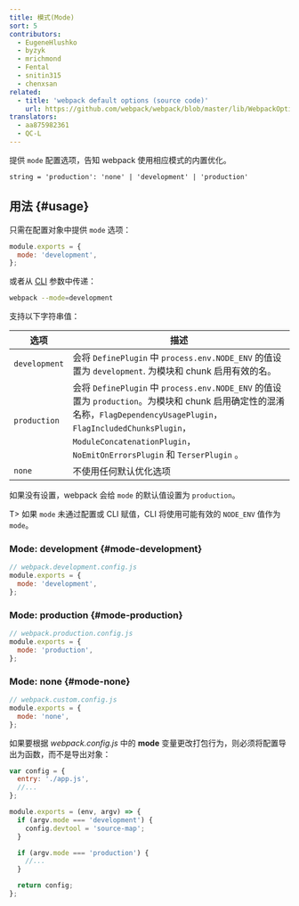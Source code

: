 ```yaml
---
title: 模式(Mode)
sort: 5
contributors:
  - EugeneHlushko
  - byzyk
  - mrichmond
  - Fental
  - snitin315
  - chenxsan
related:
  - title: 'webpack default options (source code)'
    url: https://github.com/webpack/webpack/blob/master/lib/WebpackOptionsDefaulter.js
translators:
  - aa875982361
  - QC-L
---
```


提供 `mode` 配置选项，告知 webpack 使用相应模式的内置优化。

`string = 'production': 'none' | 'development' | 'production'`

## 用法 {#usage}

只需在配置对象中提供 `mode` 选项：

```javascript
module.exports = {
  mode: 'development',
};
```

或者从 [CLI](/api/cli/) 参数中传递：

```bash
webpack --mode=development
```

支持以下字符串值：

| 选项          | 描述                                                                                                                                                                                                                                          |
| ------------- | --------------------------------------------------------------------------------------------------------------------------------------------------------------------------------------------------------------------------------------------- |
| `development` | 会将 `DefinePlugin` 中 `process.env.NODE_ENV` 的值设置为 `development`. 为模块和 chunk 启用有效的名。                                                                                                                                         |
| `production`  | 会将 `DefinePlugin` 中 `process.env.NODE_ENV` 的值设置为 `production`。为模块和 chunk 启用确定性的混淆名称，`FlagDependencyUsagePlugin`，`FlagIncludedChunksPlugin`，`ModuleConcatenationPlugin`，`NoEmitOnErrorsPlugin` 和 `TerserPlugin` 。 |
| `none`        | 不使用任何默认优化选项                                                                                                                                                                                                                        |

如果没有设置，webpack 会给 `mode` 的默认值设置为 `production`。

T> 如果 `mode` 未通过配置或 CLI 赋值，CLI 将使用可能有效的 `NODE_ENV` 值作为 `mode`。

### Mode: development {#mode-development}

```js
// webpack.development.config.js
module.exports = {
  mode: 'development',
};
```

### Mode: production {#mode-production}

```js
// webpack.production.config.js
module.exports = {
  mode: 'production',
};
```

### Mode: none {#mode-none}

```js
// webpack.custom.config.js
module.exports = {
  mode: 'none',
};
```

如果要根据 _webpack.config.js_ 中的 **mode** 变量更改打包行为，则必须将配置导出为函数，而不是导出对象：

```javascript
var config = {
  entry: './app.js',
  //...
};

module.exports = (env, argv) => {
  if (argv.mode === 'development') {
    config.devtool = 'source-map';
  }

  if (argv.mode === 'production') {
    //...
  }

  return config;
};
```
